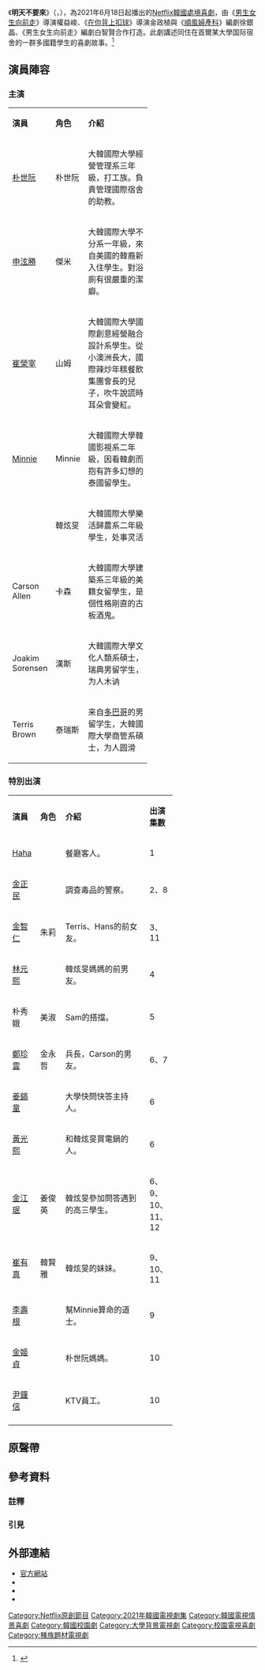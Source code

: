 {{Infobox Television
| show_name     = 明天不要來
| original_name = {{lang|ko|내일 지구가 망해버렸으면 좋겠어}}
| image         = So_Not_Worth_It.jpeg
| caption       = 
| show_name_2   = 希望明天地球滅亡
| format        = 
| genre         = [[情境喜劇|情境喜劇]]
| creator       = 
| developer     = 
| writer        = 徐銀晶、白智賢
| director      = 權益峻、金政植
| starring      = [[朴世阮|朴世阮]]、[[申泫勝|申泫勝]]、[[崔榮宰|崔榮宰]]、<br>[[Minnie_(韓國女歌手)|Minnie]]、{{link-ko|韓炫旻 (模特兒)|한현민 (모델)|韓炫旻}}
| theme_music_composer = 
| opentheme     = 
| endtheme      = 
| composer      = 
| country       = {{KOR}}
| language      = [[韓語|韓語]]
| num_episodes  = 12
| runtime       = 約30-35分鐘
| producer      = 
| location      = {{KOR}}
| company       = [[Mystic娛樂|Mystic Story]]
| channel       = [[Netflix|Netflix]]
| first_run     = {{flag|世界}}
| aired         = {{Start date|2021|6|18}}
| first_aired   = 
| last_aired    = 
| related       = 
| website       = https://www.netflix.com/hk/title/81194153
}}
《'''明天不要來'''》（{{lang-ko|'''내일 지구가 망해버렸으면 좋겠어'''}}，{{lang-en|'''So Not Worth It'''}}），為2021年6月18日起播出的[[Netflix|Netflix]][[韓國|韓國]][[處境喜劇|處境喜劇]]，由《[[男生女生向前走|男生女生向前走]]》導演權益峻、《[[在你背上扣球|在你背上扣球]]》導演金政植與《[[順風婦產科|順風婦產科]]》編劇徐銀晶、《男生女生向前走》編劇白智賢合作打造。此劇講述同住在首爾某大學国际宿舍的一群多國籍學生的喜劇故事。<ref>{{cite web|author=D.W.|url=https://www.kpopn.com/2020/09/26/got7-young-jae-minnie-han-hyun-min-netflix-original-i-wish-the-world-would-end-tomorrow|title=榮宰、MINNIE、韓賢敏等將演出 NETFLIX 原創情境喜劇！|publisher=Kpopn|date=2020-09-26|language=zh-hant|access-date=2021-01-23|archive-date=2021-03-06|archive-url=https://web.archive.org/web/20210306044139/https://www.kpopn.com/2020/09/26/got7-young-jae-minnie-han-hyun-min-netflix-original-i-wish-the-world-would-end-tomorrow|dead-url=no}}</ref>

== 演員陣容 ==
===主演===
{| class="wikitable" width="70%" style="text-align:center"
|- style="background:lightskyblue; color:black" align=center
| width="15%"|'''演員''' 
| width="15%"|'''角色'''
| width="50%"|'''介紹'''
|-
| [[朴世阮|朴世阮]] || 朴世阮 ||align=left|大韓國際大學經營管理系三年級，打工族。負責管理國際宿舍的助教。
|-
| [[申泫勝|申泫勝]] || 傑米 ||align=left|大韓國際大學不分系一年級，來自美國的韓裔新入住學生。對浴廁有很嚴重的潔癖。
|-
| [[崔榮宰|崔榮宰]] || 山姆||align=left|大韓國際大學國際創意經營融合設計系學生。從小澳洲長大，國際辣炒年糕餐飲集團會長的兒子，吹牛說謊時耳朵會變紅。
|-
| [[Minnie_(韓國女歌手)|Minnie]] || Minnie ||align=left|大韓國際大學韓國影視系二年級，因看韓劇而抱有許多幻想的泰國留學生。
|-
| {{link-ko|韓炫旻 (模特兒)|한현민 (모델)|韓炫旻}} || 韓炫旻 ||align=left|大韓國際大學樂活歸農系二年級學生，处事灵活
|-
| Carson Allen || 卡森|| align="left" |大韓國際大學建築系三年級的美籍女留學生，是個性格剛直的古板酒鬼。
|-
| Joakim Sorensen || 漢斯|| align="left" |大韓國際大學文化人類系碩士，瑞典男留学生，为人木讷
|-
| Terris Brown || 泰瑞斯 || align="left" |来自[[千里達及托巴哥|多巴哥]]的男留学生，大韓國際大學商管系碩士，为人圆滑
|}

=== 特別出演 ===
{| class="wikitable" width="70%" style="text-align:center"
|- style="background:lightskyblue; color:black" align=center
| width="15%"|'''演員''' 
| width="15%"|'''角色'''
| width="50%"|'''介紹'''
| width="15%"|'''出演集數'''
|-
| [[Haha|Haha]] || ||align=left|餐廳客人。|| 1
|-
| [[金正民|金正民]] || ||align=left|調查毒品的警察。|| 2、8
|-
| [[金智仁|金智仁]] ||朱莉||align=left| Terris、Hans的前女友。|| 3、11
|-
| [[林元熙|林元熙]] || ||align=left|韓炫旻媽媽的前男友。|| 4
|-
| 朴秀娥 || 美淑 ||align=left|Sam的搭擋。|| 5
|-
| [[鄭珍雲|鄭珍雲]] || 金永哲 ||align=left|兵長，Carson的男友。|| 6、7
|-
| [[姜鎬童|姜鎬童]] || ||align=left|大學快問快答主持人。|| 6
|-
| [[黃光熙|黃光熙]] || ||align=left|和韓炫旻買電鍋的人。|| 6
|-
| [[金江珉|金江珉]] || 姜俊英|| align="left" |韓炫旻參加問答遇到的高三學生。|| 6、9、10、11、12
|-
| [[崔有眞|崔有真]] ||韓賢雅 ||align=left|韓炫旻的妹妹。|| 9、10、11
|-
| [[李壽根|李壽根]] || ||align=left|幫Minnie算命的道士。|| 9
|-
| [[金姬貞|金姬貞]] || ||align=left|朴世阮媽媽。|| 10
|-
| [[尹鐘信|尹鐘信]] || ||align=left|KTV員工。|| 10
|-
|}

== 原聲帶 ==
{{Tracklist
|extra_column=演唱

| title1 = So not worth it
| note1  = 
| extra1 =영재 
| length1 = 2:59

| title2 = Human Being 
| note2 = 
| extra2 =尹鍾信 
| length2 = 3:07

| title3 = Starry night 
| note3 = 
| extra3 =유희 
| length3 = 3:12

| title4 = Don’t worry, you'll be fine
| note4 = 
| extra4 =입단을 
| length4 = 3:13

| title5 = So not worth it
| note5 = Inst.
| extra5 = 
| length5 = 2:59

| title6 = Human Being 
| note6 = Inst.
| extra6 = 
| length6 = 3:07
}}

== 參考資料 ==
===註釋===
{{notefoot}}
{{reflist|group="註"}}

===引見===
{{reflist}}

== 外部連結 ==
* [https://www.netflix.com/hk/title/81194153 官方網站] 
* {{Netflix title|81194153}}
* {{IMDb title|13186480}}
* {{Daum TV|내일지구가망해버렸으면좋겠어}}

{{Netflix播映中節目}}

[[Category:Netflix原創節目|Category:Netflix原創節目]]
[[Category:2021年韓國電視劇集|Category:2021年韓國電視劇集]]
[[Category:韓國電視情景喜劇|Category:韓國電視情景喜劇]]
[[Category:韓國校園劇|Category:韓國校園劇]]
[[Category:大學背景電視劇|Category:大學背景電視劇]]
[[Category:校園電視喜劇|Category:校園電視喜劇]]
[[Category:種族題材電視劇|Category:種族題材電視劇]]